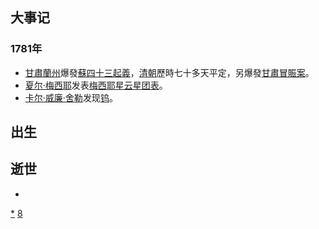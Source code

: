 {{Unreferenced|time=2018-09-22T08:08:40+00:00}}
{{DecadeTOC|1780}}

== 大事记 ==
===1781年===
*[[甘肅|甘肅]][[蘭州|蘭州]]爆發[[蘇四十三起義|蘇四十三起義]]，[[清朝|清朝]]歷時七十多天平定，另爆發[[甘肅冒賑案|甘肅冒賑案]]。
*[[夏尔·梅西耶|夏尔·梅西耶]]发表[[梅西耶天體|梅西耶星云星团表]]。
*[[卡尔·威廉·舍勒|卡尔·威廉·舍勒]]发现[[钨|钨]]。

== 出生 ==
== 逝世 ==
*

{{世紀|18}}

[[Category:1780年代|*]]
[[Category:18世纪各年代|8]]